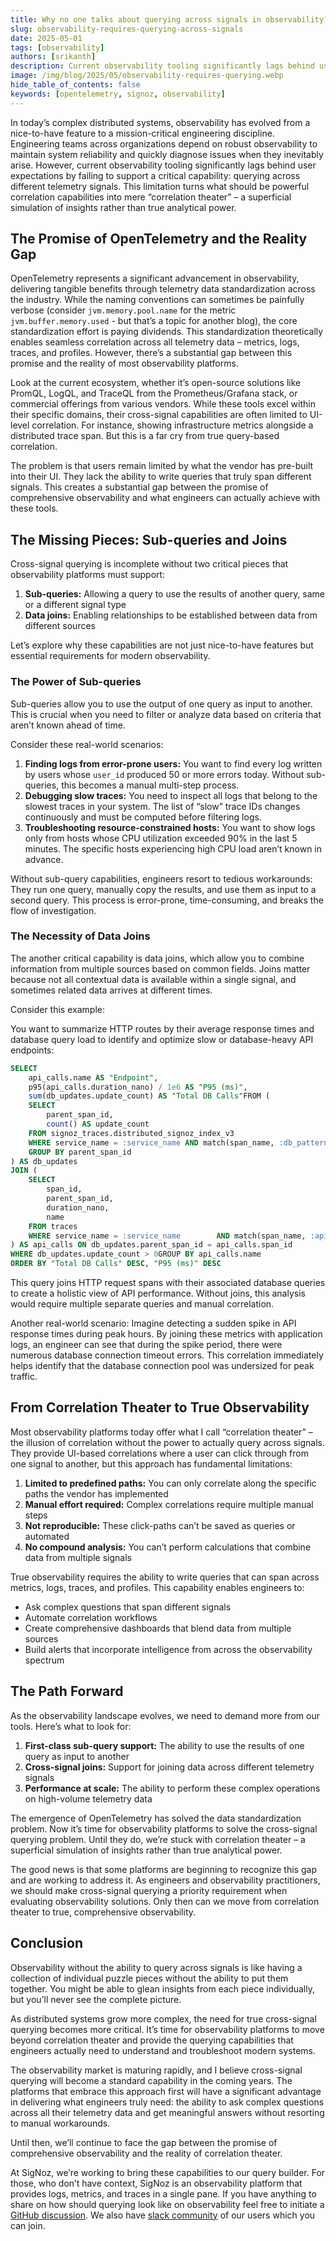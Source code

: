 ```yaml
---
title: Why no one talks about querying across signals in observability?
slug: observability-requires-querying-across-signals
date: 2025-05-01
tags: [observability]
authors: [srikanth]
description: Current observability tooling significantly lags behind user expectations by failing to support a critical capability - querying across different telemetry signals. This limitation turns what should be powerful correlation capabilities into mere “correlation theater” – a superficial simulation of insights rather than true analytical power.
image: /img/blog/2025/05/observability-requires-querying.webp
hide_table_of_contents: false
keywords: [opentelemetry, signoz, observability]
---
```


In today’s complex distributed systems, observability has evolved from a nice-to-have feature to a mission-critical engineering discipline. Engineering teams across organizations depend on robust observability to maintain system reliability and quickly diagnose issues when they inevitably arise. However, current observability tooling significantly lags behind user expectations by failing to support a critical capability: querying across different telemetry signals. This limitation turns what should be powerful correlation capabilities into mere “correlation theater” – a superficial simulation of insights rather than true analytical power.

## The Promise of OpenTelemetry and the Reality Gap

OpenTelemetry represents a significant advancement in observability, delivering tangible benefits through telemetry data standardization across the industry. While the naming conventions can sometimes be painfully verbose (consider `jvm.memory.pool.name` for the metric `jvm.buffer.memory.used` - but that’s a topic for another blog), the core standardization effort is paying dividends. This standardization theoretically enables seamless correlation across all telemetry data – metrics, logs, traces, and profiles. However, there’s a substantial gap between this promise and the reality of most observability platforms.

Look at the current ecosystem, whether it’s open-source solutions like PromQL, LogQL, and TraceQL from the Prometheus/Grafana stack, or commercial offerings from various vendors. While these tools excel within their specific domains, their cross-signal capabilities are often limited to UI-level correlation. For instance, showing infrastructure metrics alongside a distributed trace span. But this is a far cry from true query-based correlation.

The problem is that users remain limited by what the vendor has pre-built into their UI. They lack the ability to write queries that truly span different signals. This creates a substantial gap between the promise of comprehensive observability and what engineers can actually achieve with these tools.

## The Missing Pieces: Sub-queries and Joins

Cross-signal querying is incomplete without two critical pieces that observability platforms must support:

1. **Sub-queries:** Allowing a query to use the results of another query, same or a different signal type
2. **Data joins:** Enabling relationships to be established between data from different sources

Let’s explore why these capabilities are not just nice-to-have features but essential requirements for modern observability.

### The Power of Sub-queries

Sub-queries allow you to use the output of one query as input to another. This is crucial when you need to filter or analyze data based on criteria that aren’t known ahead of time.

Consider these real-world scenarios:

1. **Finding logs from error-prone users:**
   You want to find every log written by users whose `user_id` produced 50 or more errors today. Without sub-queries, this becomes a manual multi-step process.
2. **Debugging slow traces:**
   You need to inspect all logs that belong to the slowest traces in your system. The list of “slow” trace IDs changes continuously and must be computed before filtering logs.
3. **Troubleshooting resource-constrained hosts:**
   You want to show logs only from hosts whose CPU utilization exceeded 90% in the last 5 minutes. The specific hosts experiencing high CPU load aren’t known in advance.

Without sub-query capabilities, engineers resort to tedious workarounds: They run one query, manually copy the results, and use them as input to a second query. This process is error-prone, time-consuming, and breaks the flow of investigation.

### The Necessity of Data Joins

The another critical capability is data joins, which allow you to combine information from multiple sources based on common fields. Joins matter because not all contextual data is available within a single signal, and sometimes related data arrives at different times.

Consider this example:

You want to summarize HTTP routes by their average response times and database query load to identify and optimize slow or database-heavy API endpoints:

```sql
SELECT
    api_calls.name AS "Endpoint",
    p95(api_calls.duration_nano) / 1e6 AS "P95 (ms)",
    sum(db_updates.update_count) AS "Total DB Calls"FROM (
    SELECT
        parent_span_id,
        count() AS update_count
    FROM signoz_traces.distributed_signoz_index_v3
    WHERE service_name = :service_name AND match(span_name, :db_pattern)
    GROUP BY parent_span_id
) AS db_updates
JOIN (
    SELECT
        span_id,
        parent_span_id,
        duration_nano,
        name
    FROM traces
    WHERE service_name = :service_name        AND match(span_name, :api_pattern)
) AS api_calls ON db_updates.parent_span_id = api_calls.span_id
WHERE db_updates.update_count > 0GROUP BY api_calls.name
ORDER BY "Total DB Calls" DESC, "P95 (ms)" DESC
```

This query joins HTTP request spans with their associated database queries to create a holistic view of API performance. Without joins, this analysis would require multiple separate queries and manual correlation.

Another real-world scenario: Imagine detecting a sudden spike in API response times during peak hours. By joining these metrics with application logs, an engineer can see that during the spike period, there were numerous database connection timeout errors. This correlation immediately helps identify that the database connection pool was undersized for peak traffic.

## From Correlation Theater to True Observability

Most observability platforms today offer what I call “correlation theater” – the illusion of correlation without the power to actually query across signals. They provide UI-based correlations where a user can click through from one signal to another, but this approach has fundamental limitations:

1. **Limited to predefined paths:** You can only correlate along the specific paths the vendor has implemented
2. **Manual effort required:** Complex correlations require multiple manual steps
3. **Not reproducible:** These click-paths can’t be saved as queries or automated
4. **No compound analysis:** You can’t perform calculations that combine data from multiple signals

True observability requires the ability to write queries that can span across metrics, logs, traces, and profiles. This capability enables engineers to:

- Ask complex questions that span different signals
- Automate correlation workflows
- Create comprehensive dashboards that blend data from multiple sources
- Build alerts that incorporate intelligence from across the observability spectrum

## The Path Forward

As the observability landscape evolves, we need to demand more from our tools. Here’s what to look for:

1. **First-class sub-query support:** The ability to use the results of one query as input to another
2. **Cross-signal joins:** Support for joining data across different telemetry signals
3. **Performance at scale:** The ability to perform these complex operations on high-volume telemetry data

The emergence of OpenTelemetry has solved the data standardization problem. Now it’s time for observability platforms to solve the cross-signal querying problem. Until they do, we’re stuck with correlation theater – a superficial simulation of insights rather than true analytical power.

The good news is that some platforms are beginning to recognize this gap and are working to address it. As engineers and observability practitioners, we should make cross-signal querying a priority requirement when evaluating observability solutions. Only then can we move from correlation theater to true, comprehensive observability.

## Conclusion

Observability without the ability to query across signals is like having a collection of individual puzzle pieces without the ability to put them together. You might be able to glean insights from each piece individually, but you’ll never see the complete picture.

As distributed systems grow more complex, the need for true cross-signal querying becomes more critical. It’s time for observability platforms to move beyond correlation theater and provide the querying capabilities that engineers actually need to understand and troubleshoot modern systems.

The observability market is maturing rapidly, and I believe cross-signal querying will become a standard capability in the coming years. The platforms that embrace this approach first will have a significant advantage in delivering what engineers truly need: the ability to ask complex questions across all their telemetry data and get meaningful answers without resorting to manual workarounds.

Until then, we’ll continue to face the gap between the promise of comprehensive observability and the reality of correlation theater.

At SigNoz, we’re working to bring these capabilities to our query builder. For those, who don’t have context, SigNoz is an observability platform that provides logs, metrics, and traces in a single pane. If you have anything to share on how should querying look like on observability feel free to initiate a [GitHub discussion](https://github.com/ezeslucky/monitrix.git/signoz/discussions). We also have [slack community](https://signoz.io/slack/) of our users which you can join.
